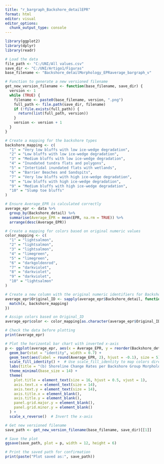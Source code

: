 ```yaml
---
title: "r_bargraph_Backshore_detailEPR"
format: html
editor: visual
editor_options: 
  chunk_output_type: console
---
```


```r
library(ggplot2)
library(dplyr)
library(readr)
```

```r
# Load the data
file_path <- "C:/UNI/All values.csv"
save_dir <- "C:/UNI/Artigo1/Figuras"
base_filename <- "Backshore_detailMorphology_EPRaverage_bargraph_v"

# Function to generate a new versioned filename
get_new_version_filename <- function(base_filename, save_dir) {
  version <- 1
  while (TRUE) {
    filename <- paste0(base_filename, version, ".png")
    full_path <- file.path(save_dir, filename)
    if (!file.exists(full_path)) {
      return(list(full_path, version))
    }
    version <- version + 1
  }
}

# Create a mapping for the backshore types
backshore_mapping <- c(
  "1" = "Very low bluffs with low ice-wedge degradation",
  "2" = "Low bluffs with low ice-wedge degradation",
  "3" = "Medium bluffs with low ice-wedge degradation",
  "4" = "Inundated tundra flats and polygons",
  "5" = "Intertidal inundated flats with wetlands",
  "6" = "Barrier Beaches and Sandspits",
  "7" = "Very low bluffs with high ice-wedge degradation",
  "8" = "Low bluffs with high ice-wedge degradation",
  "9" = "Medium bluffs with high ice-wedge degradation",
  "10" = "Slump toe bluffs"
)

# Ensure Average_EPR is calculated correctly
average_epr <- data %>%
  group_by(Backshore_detail) %>%
  summarise(Average_EPR = mean(EPR, na.rm = TRUE)) %>%
  arrange(desc(Average_EPR))

# Create a mapping for colors based on original numeric values
color_mapping <- c(
  "1" = "lightsalmon",
  "2" = "lightsalmon",
  "3" = "lightsalmon",
  "4" = "limegreen",
  "5" = "limegreen",
  "6" = "darkgoldenrod",
  "7" = "darkviolet",
  "8" = "darkviolet",
  "9" = "darkviolet",
  "10" = "lightsalmon"
)

# Create a new column with the original numeric identifiers for Backshore_detail
average_epr$Original_ID <- sapply(average_epr$Backshore_detail, function(x) {
  match(x, backshore_mapping)
})

# Assign colors based on Original_ID
average_epr$color <- color_mapping[as.character(average_epr$Original_ID)]

# Check the data before plotting
print(average_epr)
```

```r
# Plot the horizontal bar chart with inverted x-axis
p <- ggplot(average_epr, aes(x = Average_EPR, y = reorder(Backshore_detail, -Average_EPR), fill = color)) +
  geom_bar(stat = "identity", width = 0.7) +
  geom_text(aes(label = round(Average_EPR, 2), hjust = -0.1), size = 5) +
  scale_fill_identity() +  # Use scale_fill_identity to map colors directly
  labs(title = "(b) Shoreline Change Rates per Backshore Group Morphology (1950-2020)") +
  theme_minimal(base_size = 14) +
  theme(
    plot.title = element_text(size = 16, hjust = 0.5, vjust = 1),
    axis.text.x = element_text(size = 14),
    axis.text.y = element_text(size = 14),
    axis.title.x = element_blank(),
    axis.title.y = element_blank(),
    panel.grid.major.y = element_blank(),
    panel.grid.minor.y = element_blank()
  ) +
  scale_x_reverse()  # Invert the x-axis

# Get new versioned filename
save_path <- get_new_version_filename(base_filename, save_dir)[[1]]

# Save the plot
ggsave(save_path, plot = p, width = 12, height = 6)

# Print the saved path for confirmation
print(paste("Plot saved as:", save_path))
```
